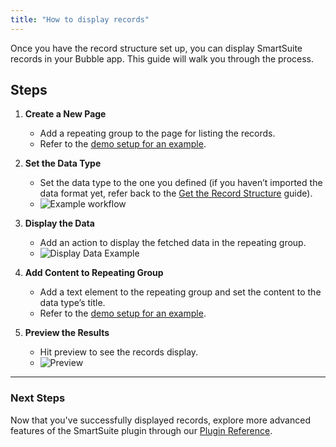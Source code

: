 ```yaml
---
title: "How to display records"
---
```



Once you have the record structure set up, you can display SmartSuite records in your Bubble app. This guide will walk you through the process.

## Steps

1. **Create a New Page**

   - Add a repeating group to the page for listing the records.
   - Refer to the [demo setup for an example](https://bubble.io/page?id=smartsuite&tab=tabs-1&name=display-records&type=page).

2. **Set the Data Type**

   - Set the data type to the one you defined (if you haven’t imported the data format yet, refer back to the [Get the Record Structure](/bubble/smartsuite/how-tos/get-record-structure) guide).
   - ![Example workflow](https://uploads-ssl.webflow.com/5eed6e6fe625d140525c5769/66c69fe6388be8756feaf4e4_CleanShot%202024-08-21%20at%2022.12.46%402x.png)

3. **Display the Data**

   - Add an action to display the fetched data in the repeating group.
   - ![Display Data Example](https://prod-files-secure.s3.us-west-2.amazonaws.com/480f0932-72ea-496f-a70d-3632da8d6e99/c1ac321d-2c9d-4842-b05a-be505d51c376/CleanShot_2023-11-29_at_20.27.592x.png)

4. **Add Content to Repeating Group**

   - Add a text element to the repeating group and set the content to the data type’s title.
   - Refer to the [demo setup for an example](https://bubble.io/page?id=smartsuite&tab=tabs-1&name=display-records&type=page).

5. **Preview the Results**
   - Hit preview to see the records display.
   - ![Preview](https://uploads-ssl.webflow.com/5eed6e6fe625d140525c5769/66c6a1fa9188fa86d735f76f_CleanShot%202024-08-21%20at%2022.21.47%402x.png)

---

### Next Steps

Now that you've successfully displayed records, explore more advanced features of the SmartSuite plugin through our [Plugin Reference](/bubble/smartsuite/plugin-reference).

<smartsuiteFooter />

